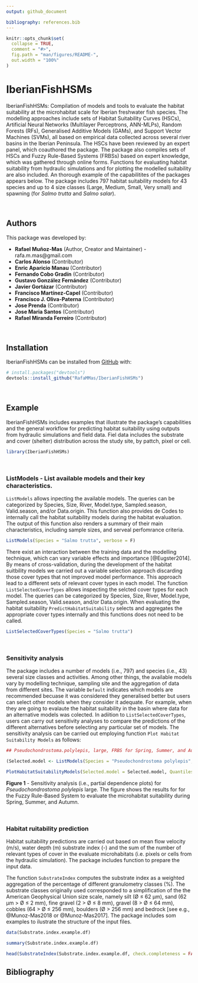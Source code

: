 ```yaml
---
output: github_document

bibliography: references.bib
---
```


<!-- README.md is generated from README.Rmd. Please edit that file -->

```r
knitr::opts_chunk$set(
  collapse = TRUE,
  comment = "#>",
  fig.path = "man/figures/README-",
  out.width = "100%"
)
```

# IberianFishHSMs

<!-- badges: start -->
<!-- badges: end -->

IberianFishHSMs: Compilation of models and tools to evaluate the habitat suitability at the microhabitat scale for Iberian freshwater fish species. The modelling approaches include sets of Habitat Suitability Curves (HSCs), Artificial Neural Networks (Multilayer Perceptrons, ANN-MLPs), Random Forests (RFs), Generalised Additive Models (GAMs), and Support Vector Machines (SVMs), all based on empirical data collected across several river basins in the Iberian Peninsula. The HSCs have been reviewed by an expert panel, which coauthored the package. The package also compiles sets of HSCs and Fuzzy Rule-Based Systems (FRBSs) based on expert knowledge, which was gathered through online forms. Functions for evaluating habitat suitability from hydraulic simulations and for plotting the modelled suitability are also included. An thorough example of the capabilitites of the packages appears below. The package includes 797 habitat suitability models for 43 species and up to 4 size classes (Large, Medium, Small, Very small) and spawning (for *Salmo trutta* and *Salmo salar*).

<br/>

## Authors

This package was developed by:

- **Rafael Muñoz-Mas** (Author, Creator and Maintainer) - rafa.m.mas@gmail.com
- **Carlos Alonso** (Contributor)
- **Enric Aparicio Manau** (Contributor)
- **Fernando Cobo Gradín** (Contributor)
- **Gustavo González Fernández** (Contributor)
- **Javier Gortázar** (Contributor)
- **Francisco Martínez-Capel** (Contributor)
- **Francisco J. Oliva-Paterna** (Contributor)
- **Jose Prenda** (Contributor)
- **Jose Maria Santos** (Contributor)
- **Rafael Miranda Ferreiro** (Contributor)

<br/>

## Installation

IberianFishHSMs can be installed from [GitHub](https://github.com/) with:

``` r
# install.packages("devtools")
devtools::install_github("RafaMMas/IberianFishHSMs")
```

<br/>

## Example

IberianFishHSMs includes examples that illustrate the package's capabilities and the general workflow for predicting habitat suitability using outputs from hydraulic simulations and field data. Fiel data includes the substrate and cover (shelter) distribution across the study site, by pattch, pixel or cell.

```r
library(IberianFishHSMs)
```

<br/>

### ListModels - List available models and their key characteristics.

`ListModels` allows inpecting the available models. The queries can be categorized by Species, Size, River, Model.type, Sampled.season, Valid.season, and/or Data.origin. This function also provides de Codes to internally call the habitat suitability models during the habitat evaluation. The output of this function also renders a summary of their main characteristics, including sample sizes, and serveal perfomrance criteria.   

```r
ListModels(Species = "Salmo trutta", verbose = F)
```

There exist an interaction between the training data and the modelling technique, which can vary variable effects and importance [@Eugster2014]. By means of cross-validation, during the development of the habitat suitbility models we carried out a variable selection approach discarding those cover types that not improved model performance. This approach lead to a different sets of relevant cover types in each model. The function `ListSelectedCoverTypes` allows inspecting the selcted cover types for each model. The queries can be categorized by Species, Size, River, Model.type, Sampled.season, Valid.season, and/or Data.origin. When evaluating the habitat suitability `PredictHabitatSuitability` selects and aggregates the appropriate cover types internally and this functions does not need to be called.

```r

ListSelectedCoverTypes(Species = "Salmo trutta")

```

<br/>

### Sensitivity analysis

The package includes a number of models (i.e., 797) and species (i.e., 43) several size classes and activities. Among other things, the available models vary by modelling technique, sampling site and the aggregation of data from different sites. The variable `Default` indicates which models are recommended becuase it was considered they generalised better but users can select other models when they consider it adequate. For example, when they are going to evalaute the habitat suitability in the basin where data for an alternative models was colected. In adiition to `ListSelectedCoverTypes`, users can carry out sensitivity analyses to compare the predictions of the different alternatives before selecting any particular set of models. The sensitivity analysis can be carried out employing function `Plot Habitat Suitability Models` as follows:

```r

## Pseudochondrostoma.polylepis, large, FRBS for Spring, Summer, and Autumn

(Selected.model <- ListModels(Species = "Pseudochondrostoma polylepis", verbose = FALSE)$Codes[1])

PlotHabitatSuitabilityModels(Selected.model = Selected.model, Quantiles = TRUE)

```
**Figure 1** - Sensitivity analysis (i.e., partial dependence plots) for *Pseudochondrostoma polylepis* large. The figure shows the results for for the Fuzzy Rule-Based System to evaluate the microhabitat suitability during Spring, Summer, and Autumn.

<br/>

### Habitat ruitability prediction

Habitat suitability predictions are carried out based on mean flow velocity (m/s), water depth (m) substrate index (-) and the sum of the number of relevant types of cover in the evaluate microhabitats (i.e. pixels or cells from the hydraulic simulation). The package includes function to prepare the input data.

The function `SubstrateIndex` computes the substrate index as a weighted aggregation of the percentage of different granulometry classes (%). The substrate classes originally used corresponded to a simplification of the the American Geophysical Union size scale, namely silt (Ø ≤ 62 µm), sand (62 µm > Ø ≤ 2 mm), fine gravel (2 > Ø ≤ 8 mm), gravel (8 > Ø ≤ 64 mm), cobbles (64 > Ø ≤ 256 mm), boulders (Ø > 256 mm) and bedrock [see e.g., @Munoz-Mas2018 or @Munoz-Mas2017]. The package includes som examples to ilustrate the structure of the input files.

```r
data(Substrate.index.example.df)

summary(Substrate.index.example.df)

head(SubstrateIndex(Substrate.index.example.df, check.completeness = FALSE)) # check.completeness allows inspecting whether names and percentages are correct.

```



## Bibliography
